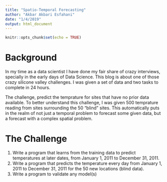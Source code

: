```yaml
---
title: "Spatio-Temporal Forecasting"
author: "Akbar Akbari Esfahani"
date: "1/4/2019"
output: html_document
---
```


```r
knitr::opts_chunk$set(echo = TRUE)
```

# Background

In my time as a data scientist I have done my fair share of crazy interviews, specially in the early days of Data Science. This blog is about one of those crazy silicone valley challenges. I was given a set of data and two tasks to complete in 24 hours.  
  
The challenge, predict the temprature for sites that have no prior data available. To better understand this challenge, I was given 500 temprature reading from sites surrounding the 50 "blind" sites. This automatically puts in the realm of not just a temporal problem to forecast some given data, but a forecast with a complex spatial problem.

# The Challenge

1. Write a program that learns from the training data to predict temperatures at later dates, from January 1, 2011 to December 31, 2011.  
2. Write a program that predicts the temperature every day from January 1, 2011 to December 31, 2011 for the 50 new locations (blind data).
3. Write a program to validate any model(s)